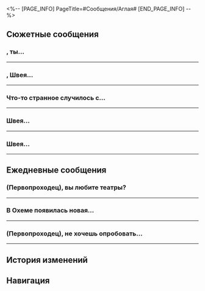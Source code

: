 <%-- [PAGE_INFO]
PageTitle=#Сообщения/Аглая#
[END_PAGE_INFO] --%>
{{Сообщение Инфобокс
|id          = 1402
|Изображение = Персонаж Аглая Иконка.png
|Тип         = Персонаж
|Отправитель = Аглая
|ПодписьСоо  = Увидимся в купальне
|Фракция     = Амфореус
}}

==Сюжетные сообщения==
==={{MC|ж=Дорогая гостья|м=Дорогой гость}}, ты...===
{{Сообщения
|условие_получения = 
|текст =
:'''Аглая:''' {{MC|ж=Дорогая гостья|м=Дорогой гость}}, ты сейчас рядом с мастерской геозавров?
:'''Аглая:''' Кажется, там что-то случилось.
:'''Аглая:''' Пожалуйста, узнай, что там происходит. Я пока занята и не могу подойти.
:{Выбор} Будет сделано!
::'''(Первопроходец):''' Ерунда, сделаю!
::'''Аглая:''' Спасибо тебе.
:{Выбор} Опять пахать?
::'''(Первопроходец):''' Опять на меня работу повесить пытаются?
::'''(Первопроходец):''' Сегодня тоже насыщенный будет денёк.
::'''Аглая:''' Это скорее дружеская просьба, а не поручение.
:{Выбор} Какая честь!
::'''(Первопроходец):''' Получить поручение от госпожи Аглаи
::'''(Первопроходец):''' большая честь для меня!
::'''Аглая:''' Необязательно так вежливо отвечать, это ведь обычная дружеская просьба.
:'''Аглая:''' А, кстати. Постарайся не упоминать моё имя.
:'''Аглая:''' Благодарю тебя, {{MC|ж=дорогая гостья|м=дорогой гость}}.
<!--;{Принятая миссия: Куда держать нам путь?}-->
}}
----

==={{MC|ж=Дорогая гостья|м=Дорогой гость}}, Швея...===
{{Сообщения
|условие_получения = 
|текст =
:'''Аглая:''' {{MC|ж=Дорогая гостья|м=Дорогой гость}}, Швея не может найти больше нимф в Вечном священном городе Охеме.
:'''Аглая:''' Но множество бабочек внезапно появилось в коконах.
:'''Аглая:''' Навести Швею, когда у тебя будет минутка.
}}
----

===Что-то странное случилось с...===
{{Сообщения
|условие_получения = 
|текст =
:'''Аглая:''' Что-то странное случилось с нимфами в Омуте судьбы... Вероятно, тут не обошлось без силы Оронис.
:'''Аглая:''' Значит, все нимфы собраны.
:'''Аглая:''' Пожалуйста, не забудь зайти к Швее.
}}
----

==={{MC|ж=Дорогая гостья|м=Дорогой гость}} Швея...===
{{Сообщения
|условие_получения = 
|текст =
:'''Аглая:''' {{MC|ж=Дорогая гостья|м=Дорогой гость}} Швея не может найти больше нимф в Руинах раздора.
:'''Аглая:''' Но на аванпосту появилась странная нимфа.
:'''Аглая:''' Если тебе интересно, загляни к Швее.
}}
----

==={{MC|ж=Дорогая гостья|м=Дорогой гость}} Швея...===
{{Сообщения
|условие_получения = 
|текст =
:'''Аглая:''' {{MC|ж=Дорогая гостья|м=Дорогой гость}} Швея не может найти больше нимф в Кровавом поле брани.
:'''Аглая:''' Но на аванпосту появилась странная нимфа.
:'''Аглая:''' Если тебе интересно, загляни к Швее.
}}
----

==Ежедневные сообщения==
===(Первопроходец), вы любите театры?===
{{Сообщения
|условие_получения = 
|текст=
:'''Аглая:''' (Первопроходец), вы любите театры?
:'''Аглая:''' Недавно вышло несколько пьес, я забронировала места для наших дорогих гостей.
:{Выбор} Можно подробнее?
::'''(Первопроходец):''' Можно подробнее?
::'''Аглая:''' Конечно, я расскажу.
:{Выбор} Не любим.
::'''(Первопроходец):''' Не любим.
::'''Аглая:''' Ты хотя бы послушай.
:{Выбор} Хочу увидеть Небесную деву зари.
::'''(Первопроходец):''' А будут показывать «Битву Никадора с Небесной девой зари»?
::'''Аглая:''' Ну, подобные произведения не слишком популярны.
:'''Аглая:''' Сцена Амфореуса очень разнообразна, на ней представлено множество захватывающих постановок.
:'''Аглая:''' Например, повсеместно известная классика «Айдонийцы» и «Женщины Охемы»...
:'''Аглая:''' Но помимо серьёзных работ популярны и шутливые пьесы.
:'''Аглая:''' Скажем, в репертуаре этого сезона «Любовь тирана Загрея», «Проснуться в теле говорящего геозавра» и «Бастион Кремнос»...
:'''Аглая:''' Говорят, они совсем не похожи на классические театральные постановки, но мне пока не довелось их увидеть.
:{Выбор} Обожаю такое!
::'''(Первопроходец):''' Обожаю такое!
:{Выбор} Один космос, один вкус!
::'''(Первопроходец):''' Один космос, один вкус!
::'''Аглая:''' Думаешь? Возможно, это просто естественное развитие искусства.
:{Выбор} Порой всем нам нужен отдых.
::'''(Первопроходец):''' Порой всем нам нужен отдых.
:'''Аглая:''' А эти пьесы выглядят очень занятными. Неудивительно, что их так полюбили.
:'''Аглая:''' Ты посмотри, а мы потом обсудим.
}}
----

===В Охеме появилась новая...===
{{Сообщения
|условие_получения = 
|текст=
:'''Аглая:''' В Охеме появилась новая мода на одежду.
:'''Аглая:''' Молодёжь подражает легендарным героям Амфореуса, надевает похожие наряды и собирается на площади.
:'''Аглая:''' А недавно я видела, что они копируют и вашу одежду.
:{Выбор} Это ролёвки.
::'''(Первопроходец):''' Это нужно для ролёвок.
::'''Аглая:''' А ты, кажется, в этом разбираешься.
:{Выбор} Они что, одежду мою стащили?
::'''(Первопроходец):''' Они что, одежду мою стащили?
::'''(Первопроходец):''' Это же нарушение авторских прав!
::'''(Первопроходец):''' [[Файл:Стикер ГПП 07 Пом-Пом 08.png|80px]]
::'''Аглая:''' Нельзя отрицать, что ваше появление в Охеме до глубины души потрясло местных жителей.
:{Выбор} Я тоже хочу!
::'''(Первопроходец):''' Я тоже хочу! Буду себя играть.
::'''(Первопроходец):''' [[Файл:Стикер ГПП 07 Пом-Пом 01.png|80px]]
::'''Аглая:''' Жители Охемы наверняка с радостью тебя примут.
:'''Аглая:''' Может, это профессиональная привычка, но я глаз не могла отвести от вашей одежды, когда мы впервые встретились.
:'''Аглая:''' Такая объёмная кройка с архитектурной эстетикой.
:'''Аглая:''' Техники шитья так разнообразны, что я даже не все могу узнать.
:'''Аглая:''' Смелые, но вместе с тем скрупулёзно подобранные цвета, которые идеально подходят вашим характерам.
:'''Аглая:''' Мне как портнихе это принесло массу нового вдохновения.
:'''Аглая:''' Если хочешь, я могу порекомендовать вам что-то из местных нарядов.
:{Выбор} А что мне подойдёт?
::'''(Первопроходец):''' А что мне подойдёт?
::'''Аглая:''' Хм, дай-ка подумать.
::'''Аглая:''' Пожалуй, чёрный плащ с капюшоном, непреходящая классика.
:{Выбор} Давай наряд настоящего героя!
::'''(Первопроходец):''' Давай наряд настоящего героя!
::'''Аглая:''' Ха-ха, у тебя уже есть такой.
:{Выбор} Хочу примерить что-то из твоей одежды.
::'''(Первопроходец):''' Хочу примерить что-то из твоей одежды, она прекрасна.
::'''(Первопроходец):''' [[Файл:Стикер ГПП 07 Пом-Пом 06.png|80px]]
::'''Аглая:''' Одежда кроится по фигуре, и стиль у всех разный.
::'''Аглая:''' Сейчас мне по душе простые и элегантные наряды, но я могу их перешить по твоему желанию.
:'''Аглая:''' Раньше я страстно коллекционировала одежду, а моя гардеробная была размером с дом.
:'''Аглая:''' А сейчас мне хочется, чтобы одежда была не только у меня, но и у всех нуждающихся.
:'''Аглая:''' [[Файл:Стикер ГПП 20 Аглая 03.png|80px]]
}}
----

===(Первопроходец), не хочешь опробовать...===
{{Сообщения
|условие_получения = 
|текст=
:'''Аглая:''' (Первопроходец), не хочешь опробовать наши уникальные купальни?
:'''Аглая:''' В них стоят необычные ванны, и способы омовения в них тоже удивительные. Скоро они будут представлены в Мраморном дворце.
:'''Аглая:''' Я настоятельно рекомендую охемские купальни. Впечатления незабываемы.
:'''Аглая:''' Чего только стоит чаша с семицветными солями, что снимает усталость с мышц.
:'''Аглая:''' Пока ты наслаждаешься оживлённой дискуссией, наши хожатые омоют тебя густым свежевыжатым соком граната.
:'''Аглая:''' А потом будут мягко разминать твоё тело, пока кожа не станет гладкой и шелковистой.
:'''Аглая:''' А после омовения тебя ждёт наша бесконечная лотерея - лечебный массаж спины от геозавров.
:{Выбор} Чего? Геозавров?
::'''(Первопроходец):''' Чего? Геозавров?
::'''Аглая:''' Не переживай, геозавры обучены и прекрасно умеют управляться со своей силой.
:{Выбор} Нужна ванна с острым маслом.
::'''(Первопроходец):''' Если нет ванны с острым маслом, то я пас.
::'''(Первопроходец):''' Тебе бы не помешало в моей комнате вдохновения набраться.
::'''Аглая:''' Я бы с удовольствием к тебе заглянула.
:'''Аглая:''' Хм... А мне ведь пора на ежедневное омовение.
:'''Аглая:''' Увидимся.
:{Выбор} Ежедневное?
::'''(Первопроходец):''' Ежедневное?
::'''(Первопроходец):''' Откуда у тебя столько свободного времени?
:{Выбор} А ты намокнуть не боишься?
::'''(Первопроходец):''' А ты намокнуть не боишься?
:'''Аглая:''' Именно. Поэтому я хожу туда не три раза в день, а всего лишь раз.
:'''Аглая:''' [[Файл:Стикер ГПП 20 Аглая 01.png|80px]]
}}
----

==История изменений==
{{История изменений|3.0}}

==Навигация==
{{Сообщения Навбокс}}